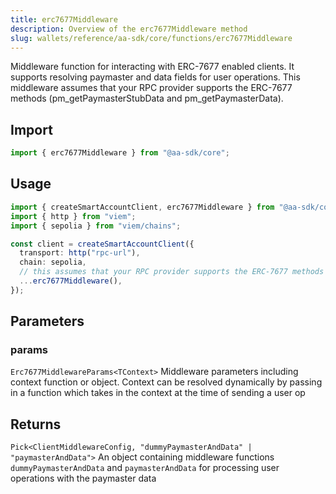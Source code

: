 ```yaml
---
title: erc7677Middleware
description: Overview of the erc7677Middleware method
slug: wallets/reference/aa-sdk/core/functions/erc7677Middleware
---
```


Middleware function for interacting with ERC-7677 enabled clients. It supports resolving paymaster and data fields for user operations.
This middleware assumes that your RPC provider supports the ERC-7677 methods (pm_getPaymasterStubData and pm_getPaymasterData).

## Import

```ts
import { erc7677Middleware } from "@aa-sdk/core";
```

## Usage

```ts
import { createSmartAccountClient, erc7677Middleware } from "@aa-sdk/core";
import { http } from "viem";
import { sepolia } from "viem/chains";

const client = createSmartAccountClient({
  transport: http("rpc-url"),
  chain: sepolia,
  // this assumes that your RPC provider supports the ERC-7677 methods AND takes no context
  ...erc7677Middleware(),
});
```

## Parameters

### params

`Erc7677MiddlewareParams<TContext>`
Middleware parameters including context function or object. Context can be resolved dynamically by passing in a function which takes in the context at the time of sending a user op

## Returns

`Pick<ClientMiddlewareConfig, "dummyPaymasterAndData" | "paymasterAndData">`
An object containing middleware functions `dummyPaymasterAndData` and `paymasterAndData` for processing user operations with the paymaster data
